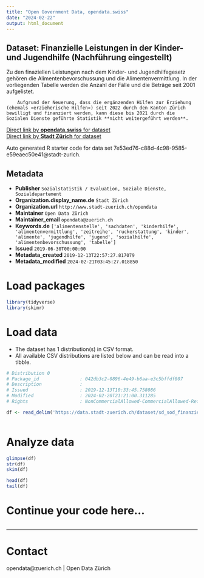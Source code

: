 ```yaml
---
title: "Open Government Data, opendata.swiss"
date: "2024-02-22"
output: html_document
---
```


## Dataset: Finanzielle Leistungen in der Kinder- und Jugendhilfe (Nachführung eingestellt)

Zu den finaziellen Leistungen nach dem Kinder- und Jugendhilfegesetz gehören die Alimentenbevorschussung und die Alimentenvermittlung. In der vorliegenden Tabelle werden die Anzahl der Fälle und die Beträge seit 2001 aufgelistet.

		Aufgrund der Neuerung, dass die ergänzenden Hilfen zur Erziehung (ehemals «erzieherische Hilfen») seit 2022 durch den Kanton Zürich bewilligt und finanziert werden, kann diese bis 2021 durch die Sozialen Dienste geführte Statistik **nicht weitergeführt werden**.


[Direct link by **opendata.swiss** for dataset](https://opendata.swiss/de/dataset/finanzielle-leistungen-in-der-kinder-und-jugendhilfe)<br>
[Direct link by **Stadt Zürich** for dataset](https://data.stadt-zuerich.ch/dataset/sd_sod_finanzielle_leistungen_kinder_und_jugendhilfe)

Auto generated R starter code for data set 7e53ed76-c88d-4c98-9585-e59eaec50e41@stadt-zurich.

## Metadata

- **Publisher** `Sozialstatistik / Evaluation, Soziale Dienste, Sozialdepartement`
- **Organization.display_name.de** `Stadt Zürich`
- **Organization.url** `http://www.stadt-zuerich.ch/opendata`
- **Maintainer** `Open Data Zürich`
- **Maintainer_email** `opendata@zuerich.ch`
- **Keywords.de** `['alimentenstelle', 'sachdaten', 'kinderhilfe', 'alimentenvermittlung', 'zeitreihe', 'ruckerstattung', 'kinder', 'alimente', 'jugendhilfe', 'jugend', 'sozialhilfe', 'alimentenbevorschussung', 'tabelle']`
- **Issued** `2019-06-30T00:00:00`
- **Metadata_created** `2019-12-13T22:57:27.817079`
- **Metadata_modified** `2024-02-21T03:45:27.018850`


# Load packages

```r

library(tidyverse)
library(skimr)

```

# Load data

-   The dataset has 1 distribution(s) in CSV format.
-   All available CSV distributions are listed below and can be read into a tibble.

```r

# Distribution 0
# Package_id               : 042db3c2-0896-4e49-b6aa-e3c5bffdf807
# Description              : 
# Issued                   : 2019-12-13T10:33:45.758086
# Modified                 : 2024-02-20T21:21:00.311285
# Rights                   : NonCommercialAllowed-CommercialAllowed-ReferenceNotRequired

df <- read_delim('https://data.stadt-zuerich.ch/dataset/sd_sod_finanzielle_leistungen_kinder_und_jugendhilfe/download/sd_sod_finanzielle_leistungen_kinder_und_jugendhilfe.csv')



```

# Analyze data

```r

glimpse(df)
str(df)
skim(df)

head(df)
tail(df)

```

# Continue your code here...

```r

```

------------------------------------------------------------------------

# Contact

opendata@zuerich.ch | Open Data Zürich
